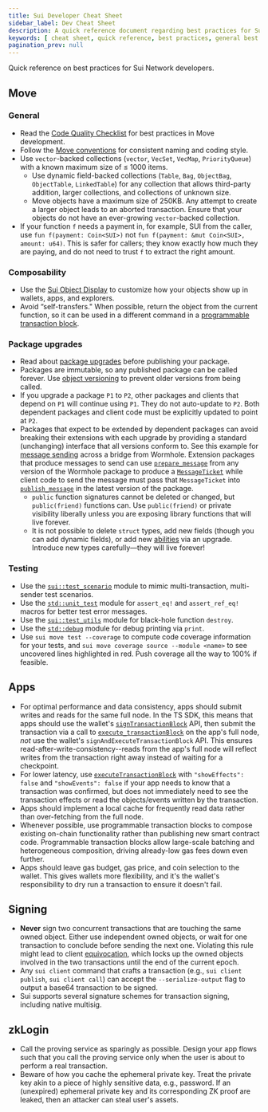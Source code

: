 ```yaml
---
title: Sui Developer Cheat Sheet
sidebar_label: Dev Cheat Sheet
description: A quick reference document regarding best practices for Sui developers.
keywords: [ cheat sheet, quick reference, best practices, general best practices, composability, testing, apps, signing, zklogin, app best practices, dev best practices, testing best practices, signing best practices ]
pagination_prev: null
---
```


Quick reference on best practices for Sui Network developers.

## Move

### General

- Read the [Code Quality Checklist](https://move-book.com/guides/code-quality-checklist/) for best practices in Move development.
- Follow the [Move conventions](/concepts/sui-move-concepts/conventions.mdx) for consistent naming and coding style.
- Use `vector`-backed collections (`vector`, `VecSet`, `VecMap`, `PriorityQueue`) with a known maximum size of ≤ 1000 items.
  - Use dynamic field-backed collections (`Table`, `Bag`, `ObjectBag`, `ObjectTable`, `LinkedTable`) for any collection that allows third-party addition, larger collections, and collections of unknown size.
  - Move objects have a maximum size of 250KB. Any attempt to create a larger object leads to an aborted transaction. Ensure that your objects do not have an ever-growing `vector`-backed collection.
- If your function `f` needs a payment in, for example, SUI from the caller, use `fun f(payment: Coin<SUI>)` not `fun f(payment: &mut Coin<SUI>, amount: u64)`. This is safer for callers; they know exactly how much they are paying, and do not need to trust `f` to extract the right amount.

### Composability

- Use the [Sui Object Display](https://move-book.com/programmability/display) to customize how your objects show up in wallets, apps, and explorers.
- Avoid “self-transfers." When possible, return the object from the current function, so it can be used in a different command in a [programmable transaction block](/guides/developer/sui-101/working-with-ptbs.mdx).

### Package upgrades

- Read about [package upgrades](../../concepts/sui-move-concepts/packages/upgrade.mdx) before publishing your package.
- Packages are immutable, so any published package can be called forever. Use [object versioning](/concepts/sui-move-concepts/packages/upgrade.mdx#versioned-shared-objects) to prevent older versions from being called.
- If you upgrade a package `P1` to `P2`, other packages and clients that depend on `P1` will continue using `P1`. They do not auto-update to `P2`. Both dependent packages and client code must be explicitly updated to point at `P2`.
- Packages that expect to be extended by dependent packages can avoid breaking their extensions with each upgrade by providing a standard (unchanging) interface that all versions conform to. See this example for [message sending](https://github.com/wormhole-foundation/wormhole/blob/74dea3bf22f0e27628b432c3e9eac05c85786a99/sui/wormhole/sources/publish_message.move) across a bridge from Wormhole. Extension packages that produce messages to send can use [`prepare_message`](https://github.com/wormhole-foundation/wormhole/blob/74dea3bf22f0e27628b432c3e9eac05c85786a99/sui/wormhole/sources/publish_message.move#L68-L90) from any version of the Wormhole package to produce a [`MessageTicket`](https://github.com/wormhole-foundation/wormhole/blob/74dea3bf22f0e27628b432c3e9eac05c85786a99/sui/wormhole/sources/publish_message.move#L52-L66) while client code to send the message must pass that `MessageTicket` into [`publish_message`](https://github.com/wormhole-foundation/wormhole/blob/74dea3bf22f0e27628b432c3e9eac05c85786a99/sui/wormhole/sources/publish_message.move#L92-L152) in the latest version of the package.
  - `public` function signatures cannot be deleted or changed, but `public(friend)` functions can. Use `public(friend)` or private visibility liberally unless you are exposing library functions that will live forever.
  - It is not possible to delete `struct` types, add new fields (though you can add dynamic fields), or add new [abilities](https://move-book.com/reference/abilities) via an upgrade. Introduce new types carefully—they will live forever!

### Testing

- Use the [`sui::test_scenario`](https://github.com/MystenLabs/sui/blob/main/crates/sui-framework/packages/sui-framework/sources/test/test_scenario.move) module to mimic multi-transaction, multi-sender test scenarios.
- Use the [`std::unit_test`](https://github.com/MystenLabs/sui/blob/main/crates/sui-framework/packages/move-stdlib/sources/unit_test.move) module for `assert_eq!` and `assert_ref_eq!` macros for better test error messages.
- Use the [`sui::test_utils`](https://github.com/MystenLabs/sui/blob/main/crates/sui-framework/packages/sui-framework/sources/test/test_utils.move#L5) module for black-hole function `destroy`.
- Use the [`std::debug`](https://github.com/MystenLabs/sui/blob/main/crates/sui-framework/packages/move-stdlib/sources/debug.move) module for debug printing via `print`.
- Use `sui move test --coverage` to compute code coverage information for your tests, and `sui move coverage source --module <name>` to see uncovered lines highlighted in red. Push coverage all the way to 100% if feasible.

## Apps

- For optimal performance and data consistency, apps should submit writes and reads for the same full node. In the TS SDK, this means that apps should use the wallet's [`signTransactionBlock`](https://sdk.mystenlabs.com/dapp-kit) API, then submit the transaction via a call to [`execute_transactionBlock`](/references/sui-api/sui-graphql/beta/reference/operations/mutations/execute-transaction.mdx) on the app's full node, _not_ use the wallet's `signAndExecuteTransactionBlock` API. This ensures read-after-write-consistency--reads from the app's full node will reflect writes from the transaction right away instead of waiting for a checkpoint.
- For lower latency, use [`executeTransactionBlock`](/references/sui-api/sui-graphql/beta/reference/operations/mutations/execute-transaction.mdx) with `"showEffects": false` and `"showEvents": false` if your app needs to know that a transaction was confirmed, but does not immediately need to see the transaction effects or read the objects/events written by the transaction.
- Apps should implement a local cache for frequently read data rather than over-fetching from the full node.
- Whenever possible, use programmable transaction blocks to compose existing on-chain functionality rather than publishing new smart contract code. Programmable transaction blocks allow large-scale batching and heterogeneous composition, driving already-low gas fees down even further.
- Apps should leave gas budget, gas price, and coin selection to the wallet. This gives wallets more flexibility, and it's the wallet's responsibility to dry run a transaction to ensure it doesn't fail.

## Signing

- **Never** sign two concurrent transactions that are touching the same owned object. Either use independent owned objects, or wait for one transaction to conclude before sending the next one. Violating this rule might lead to client [equivocation](/references/sui-glossary.mdx#equivocation), which locks up the owned objects involved in the two transactions until the end of the current epoch.
- Any `sui client` command that crafts a transaction (e.g., `sui client publish`, `sui client call`) can accept the `--serialize-output` flag to output a base64 transaction to be signed.
- Sui supports several signature schemes for transaction signing, including native multisig.

## zkLogin

- Call the proving service as sparingly as possible. Design your app flows such that you call the proving service only when the user is about to perform a real transaction.
- Beware of how you cache the ephemeral private key. Treat the private key akin to a piece of highly sensitive data, e.g., password. If an (unexpired) ephemeral private key and its corresponding ZK proof are leaked, then an attacker can steal user's assets.
